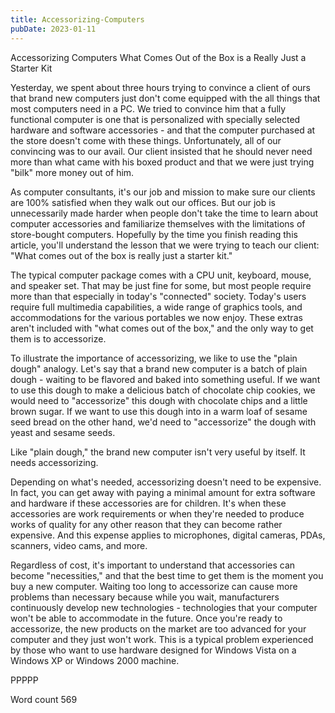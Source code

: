 ```yaml
---
title: Accessorizing-Computers
pubDate: 2023-01-11
---
```


Accessorizing Computers
What Comes Out of the Box is a Really Just a Starter Kit

Yesterday, we spent about three hours trying to convince a client of ours that brand new computers just don't come equipped with the all things that most computers need in a PC. We tried to convince him that a fully functional computer is one that is personalized with specially selected hardware and software accessories - and that the computer purchased at the store doesn't come with these things. Unfortunately, all of our convincing was to our avail. Our client insisted that he should never need more than what came with his boxed product and that we were just trying "bilk" more money out of him.

As computer consultants, it's our job and mission to make sure our clients are 100% satisfied when they walk out our offices. But our job is unnecessarily made harder when people don't take the time to learn about computer accessories and familiarize themselves with the limitations of store-bought computers. Hopefully by the time you finish reading this article, you'll understand the lesson that we were trying to teach our client: "What comes out of the box is really just a starter kit."

The typical computer package comes with a CPU unit, keyboard, mouse, and speaker set. That may be just fine for some, but most people require more than that especially in today's "connected" society. Today's users require full multimedia capabilities, a wide range of graphics tools, and accommodations for the various portables we now enjoy. These extras aren't included with "what comes out of the box," and the only way to get them is to accessorize.

To illustrate the importance of accessorizing, we like to use the "plain dough" analogy. Let's say that a brand new computer is a batch of plain dough - waiting to be flavored and baked into something useful. If we want to use this dough to make a delicious batch of chocolate chip cookies, we would need to "accessorize" this dough with chocolate chips and a little brown sugar. If we want to use this dough into in a warm loaf of sesame seed bread on the other hand, we'd need to "accessorize" the dough with yeast and sesame seeds.

Like "plain dough," the brand new computer isn't very useful by itself. It needs accessorizing.

Depending on what's needed, accessorizing doesn't need to be expensive.  In fact, you can get away with paying a minimal amount for extra software and hardware if these accessories are for children. It's when these accessories are work requirements or when they're needed to produce works of quality for any other reason that they can become rather expensive. And this expense applies to microphones, digital cameras, PDAs, scanners, video cams, and more.

Regardless of cost, it's important to understand that accessories can become "necessities," and that the best time to get them is the moment you buy a new computer. Waiting too long to accessorize can cause more problems than necessary because while you wait, manufacturers continuously develop new technologies - technologies that your computer won't be able to accommodate in the future. Once you're ready to accessorize, the new products on the market are too advanced for your computer and they just won't work. This is a typical problem experienced by those who want to use hardware designed for Windows Vista on a Windows XP or Windows 2000 machine. 

PPPPP

Word count 569